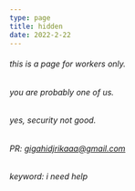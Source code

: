 ```yaml
---
type: page
title: hidden
date: 2022-2-22
---
```


###### this is a page for workers only.


###### you are probably one of us.


###### yes, security not good.





###### PR: gigahidjrikaaa@gmail.com

###### keyword: i need help